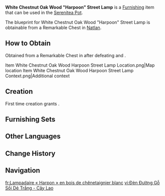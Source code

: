 {{Furnishing Infobox
|id             = 360454
|image          = Item White Chestnut Oak Wood Harpoon Street Lamp.png
|category       = Landscape
|subcategory    = Lighting
|quality        = 3
|adeptal_energy = 60
|load           = 85
|reduced_load   = 85
|description    = A street lamp crafted from sturdy and reliable "[[White Chestnut Oak Wood]]" found within the {{LL|"People of the Springs"|.}} It is relatively short in height and features a unique lampshade shaped like a harpoon.<br>It is said that this design originates from a past custom of resisting Abyssal invasions &mdash; some guards would patrol at night with torches on harpoons or spears. Thus, the lampshade is shaped like a spearhead, and its hanging height is conveniently within reach of most adults, reminiscent of those times.
|mention        = 
|blueprint      = Remarkable Chest
}}
'''White Chestnut Oak Wood "Harpoon" Street Lamp''' is a [[Furnishing]] item that can be used in the [[Serenitea Pot]].

The blueprint for White Chestnut Oak Wood "Harpoon" Street Lamp is obtainable from a Remarkable Chest in [[Natlan]].

==How to Obtain==
Obtained from a Remarkable Chest in {{Location|Tequemecan Valley}} after defeating {{Enemy|Swiftstep Seeker|x=2}} and {{Enemy|Yumkasaurus Warrior: Whirling Leaves|x=2}}.
<gallery>
Item White Chestnut Oak Wood Harpoon Street Lamp Location.png|Map location
Item White Chestnut Oak Wood Harpoon Street Lamp Context.png|Additional context
</gallery>

==Creation==
First time creation grants {{Item|Trust|24|x=60}}.
{{Recipe
|type = Creation
|time = 14h
|White Chestnut Oak Wood = 8
|sort = White Chestnut Oak Wood
}}

==Furnishing Sets==
{{Craft Usage}}

==Other Languages==
{{Other Languages
|en       = White Chestnut Oak Wood "Harpoon" Street Lamp
|zhs      = 白栗栎木「鱼叉」路灯
|zhs_rm   = 
|zht      = 白栗櫟木「魚叉」路燈
|zht_rm   = 
|zh_tl    = 
|ja       = ホワイトオーク材「金突き」街灯
|ja_rm    = Howaito Ooku-zai "Kanatsuki" Gaitou
|ja_tl    = 
|ko       = 하얀참나무 「작살」 가로등
|ko_tl    = 
|es       = Farola con punta de arpón de madera de {{Not a Typo|fa|gácea}} blanca
|es_tl    = White Beech Wood Street Lamp with Harpoon Tip
|fr       = Lampadaire « Harpon » en bois de chênetaignier blanc
|fr_tl    = White Chestnut Oak Wood "Harpoon" Street Lamp
|ru       = Уличный фонарь из древесины белокаштанного дуба «Гарпун»
|ru_tl    = 
|th       = โคมไฟถนน "ฉมวก" จากไม้โอ๊กเกาลัดขาว
|th_rm    = 
|th_tl    = 
|vi       = Đèn Đường Gỗ Sồi Dẻ Trắng - Cây Lao
|vi_tl    = 
|de       = Straßenlaterne aus Kastanieneichenholz &ndash; „Harpune“
|de_tl    = Chestnut Oak Wood Street Lamp &ndash; "Harpoon"
|id       = Lampu Jalan "Tombak" White Chestnut Oak Wood
|id_tl    = White Chestnut Oak Wood "Spear" Street Lamp
|pt       = Luminária de Rua "Arpão" de Madeira de Carvalho Branco
|pt_tl    = 
|tr       = Beyaz Kestane Meşesi "Zıpkın" Sokak Lambası
|tr_tl    = 
|it       = Lampione in legno di quercia bianca Arpione
|it_tl    = 
}}

==Change History==
{{Change History|5.0}}

==Navigation==
{{Furnishing Navbox|exterior}}

[[fr:Lampadaire « Harpon » en bois de chênetaignier blanc]]
[[vi:Đèn Đường Gỗ Sồi Dẻ Trắng - Cây Lao]]